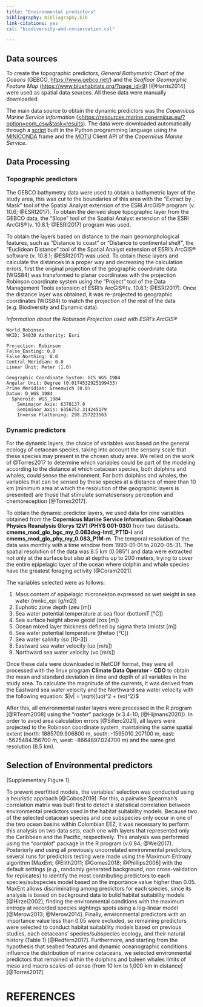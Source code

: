 ```yaml
---
title: "Environmental predictors"
bibliography: Bibliography.bib
link-citations: yes
csl: "biodiversity-and-conservation.csl"

---
```



## Data sources

To create the topographic predictors, *General Bathymetric Chart of the Oceans*  (GEBCO, [https://www.gebco.net/](https://www.gebco.net/)) and the *Seafloor Geomorphic Feature Map* ([https://www.bluehabitats.org/?page_id=9](https://www.bluehabitats.org/?page_id=9)) [@Harris2014] were used as spatial data sources. All these data were manually downloaded.

The main data source to obtain the dynamic predictors was the *Copernicus Marine Service Information* ([<https://resources.marine.copernicus.eu/?option=com_csw&task=results](https://resources.marine.copernicus.eu/?option=com_csw&task=results)). The data were downloaded automatically through a [script](https://github.com/ChrisBermudezR/Cetacean_Tourist_Vessel_Collision_Risk_Assessment/blob/main/03_Predictors/01_NetCDF/01_Predictors_Download.py) built in the Python programming language using the [MINICONDA](https://docs.conda.io/en/latest/miniconda.html) frame and the [MOTU](https://help.marine.copernicus.eu/en/articles/4796533-what-are-the-motu-apis#h_3d33beaafc) Client API of the *Copernicus Marine Service*. 



## Data Processing

### Topographic predictors

The GEBCO bathymetry data were used to obtain a bathymetric layer of the study area, this was cut to the boundaries of this area with the "Extract by Mask" tool of the Spatial Analyst extension of the ESRI ArcGIS® program (v. 10.6; @ESRI2017). To obtain the derived slope topographic layer from the GEBCO data, the "Slope" tool of the Spatial Analyst extension of the ESRI ArcGIS®(v. 10.8.1; @ESRI2017) program was used. 

To obtain the layers based on distance to the main geomorphological features, such as "Distance to coast" or "Distance to continental shelf", the "Euclidean Distance" tool of the Spatial Analyst extension of ESRI's ArcGIS® software (v. 10.8.1; @ESRI2017) was used. To obtain these layers and calculate the distances in a proper way and decreasing the calculation errors, first the original projection of the geographic coordinate data (WGS84) was transformed to planar coordinates with the projection Robinson coordinate system using the "Project" tool of the Data Management Tools extension of ESRI's ArcGIS®(v. 10.8.1; @ESRI2017). Once the distance layer was obtained, it was re-projected to geographic coordinates (WGS84) to match the projection of the rest of the data (e.g. Biodiversity and Dynamic data).

*Information about the Robinson Projection used with ESRI's ArcGIS®*

```
World_Robinson
WKID: 54030 Authority: Esri

Projection: Robinson
False_Easting: 0.0
False_Northing: 0.0
Central_Meridian: 0.0
Linear Unit: Meter (1.0)

Geographic Coordinate System: GCS_WGS_1984
Angular Unit: Degree (0.0174532925199433)
Prime Meridian: Greenwich (0.0)
Datum: D_WGS_1984
  Spheroid: WGS_1984
    Semimajor Axis: 6378137.0
    Semiminor Axis: 6356752.314245179
    Inverse Flattening: 298.257223563

```
### Dynamic predictors

For the dynamic layers, the choice of variables was based on the general ecology of cetacean species, taking into account the sensory scale that these species may present in the chosen study area. We relied on the work of @Torres2017 to determine which variables could be part of the modeling according to the distance at which cetacean species, both dolphins and whales, could sense the environment. For both dolphins and whales, the variables that can be sensed by these species at a distance of more than 10 km (minimum area at which the resolution of the geographic layers is presented) are those that stimulate somatosensory perception and chemoreception [@Torres2017]. 

To obtain the dynamic predictor layers, we used data for nine variables obtained from the **Copernicus Marine Service Information: Global Ocean Physics Reanalysis Glorys 12V1 (PHYS 001-030)** from two datasets. **cmems_mod_glo_bgc_my_0.083deg-lmtl_PT1D-i** and **cmems_mod_glo_phy_my_0.083_P1M-m**. The temporal resolution of the data was monthly with a time window from 1993-01-01 to 2020-05-31. The spatial resolution of the data was 8.5 km (0.085°) and data were extracted not only at the surface but also at depths up to 200 meters, trying to cover the entire epipelagic layer of the ocean where dolphin and whale species have the greatest foraging activity [@Coram2021].

The variables selected were as follows:

1. Mass content of epipelagic micronekton expressed as wet weight in sea water (mnkc_epi [g/m2])
2. Euphotic zone depth (zeu [m])
3. Sea water potential temperature at sea floor (bottomT [°C])
4. Sea surface height above geoid (zos [m])
5. Ocean mixed layer thickness defined by sigma theta (mlotst [m])
6. Sea water potential temperature (thetao [°C])
7. Sea water salinity (so [10-3])
8. Eastward sea water velocity (uo [m/s])
9. Northward sea water velocity (vo [m/s])



Once these data were downloaded in NetCDF format, they were all processed with the linux program **Climate Data Operator - CDO** to obtain the mean and standard deviation in time and depth of all variables in the study area. To calculate the magnitude of the currents, it was derived from the Eastward sea water velocity and the Northward sea water velocity with the following equation: $|v| = \sqrt{(uo)^2 + (vo)^2}$
 
 
After this, all environmental raster layers were processed in the R program [@RTeam2008] using the "*raster*" package (v.3.4-10; [@Hijmans2020]). In order to avoid area calculation errors [@Sillero2021], all layers were projected to the Robinson coordinate system, maintaining the same spatial extent (north: 1885709.906800 m, south: -1595010.207100 m, east: -5625484.156700 m, west: -8664897.024700 m) and the same grid resolution (8.5 km).



## Selection of Environmental predictors










 (Supplementary Figure 1).\

To prevent overfitted models, the variables' selection was conducted using a heuristic approach [@Cobos2019]. For this, a pairwise Spearman's correlation matrix was built first to detect a statistical correlation between environmental predictors used in the habitat suitability models. Because two of the selected cetacean species and one subspecies only occur in one of the two ocean basins within Colombian EEZ, it was necessary to perform this analysis on two data sets, each one with layers that represented only the Caribbean and the Pacific, respectively. This analysis was performed using the "*corrplot*" package in the R program (v.0.84; @Wei2017). Posteriorly and using all previously uncorrelated environmental predictors, several runs for predictors testing were made using the Maximum Entropy algorithm [MaxEnt; @Elith2011; @Gomes2018; @Phillips2006] with the default settings (*e.g.*, randomly generated background, non cross-validation for replicates) to identify the most contributing predictors to each species/subspecies model based on the importance value higher than 0.05. MaxEnt allows discriminating among predictors for each species, since its analysis is based on background data to build habitat suitability models [@Hirzel2002], finding the environmental conditions with the maximum entropy at recorded species sightings spots using a log-linear model [@Merow2013; @Merow2014].
Finally, environmental predictors with an importance value less than 0.05 were excluded, so remaining predictors were selected to conduct habitat suitability models based on previous studies, each cetaceans' species/subspecies ecology, and their natural history (Table 1) [@Redfern2017].
Furthermore, and starting from the hypothesis that seabed features and dynamic oceanographic conditions influence the distribution of marine cetaceans, we selected environmental predictors that remained within the dolphins and baleen whales limits of meso and macro scales-of-sense (from 10 km to 1,000 km in distance) [@Torres2017].


# REFERENCES

::: {#refs}
:::

\pagebreak